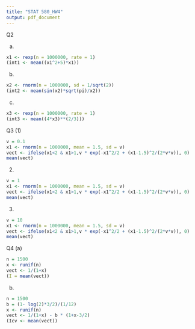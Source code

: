 ---
title: "STAT 580_HW4"
output: pdf_document
---
Q2

(a)
`
`
`
`
`
`
`
`
`
`
```{r}
x1 <- rexp(n = 1000000, rate = 1)
(int1 <- mean((x1^2+5)*x1))
```
(b)
`
`
`
`
`
`
`
`
`
`
```{r}
x2 <- rnorm(n = 1000000, sd = 1/sqrt(2))
(int2 <- mean(sin(x2)*sqrt(pi)/x2))
```
(c)
`
`
`
`
`
`
`
`
`
`
```{r}
x3 <- rexp(n = 1000000, rate = 1)
(int3 <- mean((4*x3)**(2/3)))
```

Q3
(1)
`
`
`
`
`
`
`
`
`
`
```{r}
v = 0.1
x1 <- rnorm(n = 1000000, mean = 1.5, sd = v)
vect <- ifelse(x1<2 & x1>1,v * exp(-x1^2/2 + (x1-1.5)^2/(2*v*v)), 0)
mean(vect)
```
(2)
```{r}
v = 1
x1 <- rnorm(n = 1000000, mean = 1.5, sd = v)
vect <- ifelse(x1<2 & x1>1,v * exp(-x1^2/2 + (x1-1.5)^2/(2*v*v)), 0)
mean(vect)
```
(3)
```{r}
v = 10
x1 <- rnorm(n = 1000000, mean = 1.5, sd = v)
vect <- ifelse(x1<2 & x1>1,v * exp(-x1^2/2 + (x1-1.5)^2/(2*v*v)), 0)
mean(vect)
```
Q4
(a)
`
`
`
`
`
`
`
`
`
`
```{r}
n = 1500
x <- runif(n)
vect <- 1/(1+x)
(I = mean(vect))
```
(b)
`
`
`
`
`
`
`
`
`
`
```{r}
n = 1500
b = (1- log(2)*3/2)/(1/12)
x <- runif(n)
vect <- 1/(1+x) - b * (1+x-3/2)
(Icv <- mean(vect))
```






